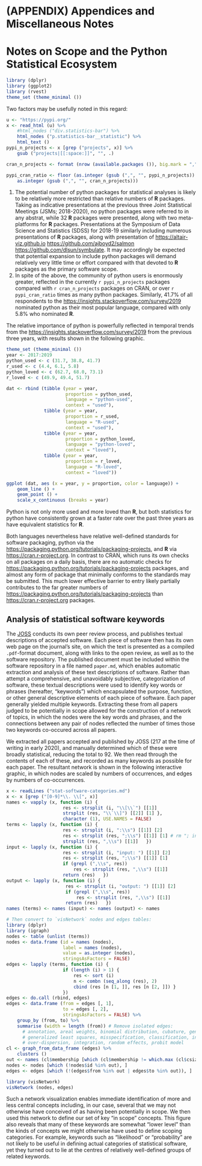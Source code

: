 # (APPENDIX) Appendices and Miscellaneous Notes {-}

# Notes on Scope and the Python Statistical Ecosystem {#python}

```r
library (dplyr)
library (ggplot2)
library (rvest)
theme_set (theme_minimal ())
```

Two factors may be usefully noted in this regard:

```r
u <- "https://pypi.org/"
x <- read_html (u) %>%
    #html_nodes ("div.statistics-bar") %>%
    html_nodes ("p.statistics-bar__statistic") %>%
    html_text ()
pypi_n_projects <- x [grep ("projects", x)] %>%
    gsub ("projects|[[:space:]]", "", .)

cran_n_projects <- format (nrow (available.packages ()), big.mark = ",")

pypi_cran_ratio <- floor (as.integer (gsub (",", "", pypi_n_projects)) /
    as.integer (gsub (",", "", cran_n_projects)))
```

1. The potential number of python packages for statistical analyses is likely
   to be relatively more restricted than relative numbers of **R** packages.
   Taking as indicative presentations at the previous three Joint Statistical
   Meetings (JSMs; 2018-2020), no python packages were referred to in any
   abstrat, while 32 **R** packages were presented, along with two
   meta-platforms for **R** packages. Presentations at the Symposium of Data
   Science and Statistics (SDSS) for 2018-19 similarly including numerous
   presentations of **R** packages, along with presentation of
   [https://altair-viz.github.io](   three)
   [https://github.com/ajboyd2/salmon](   python)
   [https://github.com/dlsun/symbulate](   packages). It may accordingly be expected that potential expansion to
   include python packages will demand relatively very little time or effort
   compared with that devoted to **R** packages as the primary software scope.
2. In spite of the above, the community of python users is enormously greater,
   reflected in the currently `r pypi_n_projects` packages compared with
   `r cran_n_projects` packages on CRAN, or over `r pypi_cran_ratio` times as
   many python packages. Similarly, 41.7% of all respondents to the
   [https://insights.stackoverflow.com/survey/2019](   2019 stackoverflow developer survey) nominated python as their most
   popular language, compared with only 5.8% who nominated **R**.

The relative importance of python is powerfully reflected in temporal trends
from the
[https://insights.stackoverflow.com/survey/2019](stackoverflow developer survey) from the previous three years, with results
shown in the following graphic.

```r
theme_set (theme_minimal ())
year <- 2017:2019
python_used <- c (31.7, 38.8, 41.7)
r_used <- c (4.4, 6.1, 5.8)
python_loved <- c (62.7, 68.0, 73.1)
r_loved <- c (49.9, 49.4, 51.7)

dat <- rbind (tibble (year = year,
                      proportion = python_used,
                      language = "python-used",
                      context = "used"),
              tibble (year = year,
                      proportion = r_used,
                      language = "R-used",
                      context = "used"),
              tibble (year = year,
                      proportion = python_loved,
                      language = "python-loved",
                      context = "loved"),
              tibble (year = year,
                      proportion = r_loved,
                      language = "R-loved",
                      context = "loved"))

ggplot (dat, aes (x = year, y = proportion, color = language)) +
    geom_line () +
    geom_point () +
    scale_x_continuous (breaks = year)
```

Python is not only more used and more loved than **R**, but both statistics for
python have consistently grown at a faster rate over the past three years as
have equivalent statistics for **R**.

Both languages nevertheless have relative well-defined standards for software
packaging, python via the
[https://packaging.python.org/tutorials/packaging-projects](Python Package Index (pypi)), and **R** via
[https://cran.r-project.org](CRAN). In contrast to CRAN, which runs its own checks on all packages on
a daily basis, there are no automatic checks for
[https://packaging.python.org/tutorials/packaging-projects](pypi) packages, and almost any form of package that minimally conforms to
the standards may be submitted. This much lower effective barrier to entry
likely partially contributes to the far greater numbers of
[https://packaging.python.org/tutorials/packaging-projects](pypi) than
[https://cran.r-project.org](CRAN) packages.

## Analysis of statistical software keywords

The
[JOSS](https://joss.theoj.org)
conducts its own peer review process, and publishes textual descriptions of
accepted software. Each piece of software then has its own web page on the
journal's site, on which the text is presented as a compiled `.pdf`-format
document, along with links to the open review, as well as to the software
repository. The published document must be included within the software
repository in a file named `paper.md`, which enables automatic extraction and
analysis of these text descriptions of software. Rather than attempt
a comprehensive, and unavoidably subjective, categorization of software, these
textual descriptions were used to identify key words or phrases (hereafter,
"keywords") which encapsulated the purpose, function, or other general
descriptive elements of each piece of software. Each paper generally yielded
multiple keywords. Extracting these from all papers judged to be potentially in
scope allowed for the construction of a network of topics, in which the nodes
were the key words and phrases, and the connections between any pair of nodes
reflected the number of times those two keywords co-occured across all papers.

We extracted all papers accepted and published by JOSS (217 at the time of
writing in early 2020), and manually determined which of these were broadly
statistical, reducing the total to 92. We then read through the contents of
each of these, and recorded as many keywords as possible for each paper. The
resultant network is shown in the following interactive graphic, in which nodes
are scaled by numbers of occurrences, and edges by numbers of co-occurrences.


```r
x <- readLines ("stat-software-categories.md")
x <- x [grep ("[0-9]*\\. \\[", x)]
names <- vapply (x, function (i) {
                     res <- strsplit (i, "\\[\\`") [[1]]
                     strsplit (res, "\\`\\]") [[2]] [1] },
                     character (1), USE.NAMES = FALSE)
terms <- lapply (x, function (i) {
                     res <- strsplit (i, ":\\s") [[1]] [2]
                     res <- strsplit (res, ";\\s") [[1]] [1] # rm "; input"
                     strsplit (res, ",\\s") [[1]]   })
input <- lapply (x, function (i) {
                     res <- strsplit (i, "input: ") [[1]] [2]
                     res <- strsplit (res, ";\\s") [[1]] [1]
                     if (grepl (",\\s", res))
                         res <- strsplit (res, ",\\s") [[1]]
                     return (res)   })
output <- lapply (x, function (i) {
                      res <- strsplit (i, "output: ") [[1]] [2]
                      if (grepl (",\\s", res))
                          res <- strsplit (res, ",\\s") [[1]]
                      return (res)   })
names (terms) <- names (input) <- names (output) <- names

# Then convert to `visNetwork` nodes and edges tables:
library (dplyr)
library (igraph)
nodes <- table (unlist (terms))
nodes <- data.frame (id = names (nodes),
                     label = names (nodes),
                     value = as.integer (nodes),
                     stringsAsFactors = FALSE)
edges <- lapply (terms, function (i) {
                     if (length (i) > 1) {
                         res <- sort (i)
                         n <- combn (seq_along (res), 2)
                         cbind (res [n [1, ]], res [n [2, ]]) }
                     })
edges <- do.call (rbind, edges)
edges <- data.frame (from = edges [, 1],
                     to = edges [, 2],
                     stringsAsFactors = FALSE) %>%
    group_by (from, to) %>%
    summarise (width = length (from)) # Remove isolated edges:
      # annotation, areal weights, binomial distribution, cubature, gene loci,
      # generalized least squares, misspecification, classification, interpolation,
      # over-dispersion, integration, random effects, probit model
cl <- graph_from_data_frame (edges) %>%
    clusters ()
out <- names (cl$membership [which (cl$membership != which.max (cl$csize))])
nodes <- nodes [which (!nodes$id %in% out), ]
edges <- edges [which (!(edges$from %in% out | edges$to %in% out)), ]

library (visNetwork)
visNetwork (nodes, edges)
```

Such a network visualization enables immediate identification of more and less
central concepts including, in our case, several that we may not otherwise have
conceived of as having been potentially in scope. We then used this network to
define our set of key "in scope" concepts. This figure also reveals that many
of these keywords are somewhat "lower level" than the kinds of concepts we
might otherwise have used to define scoping categories. For example, keywords
such as "likelihood" or "probability" are not likely to be useful in defining
actual categories of statistical software, yet they turned out to lie at the
centres of relatively well-defined groups of related keywords.
